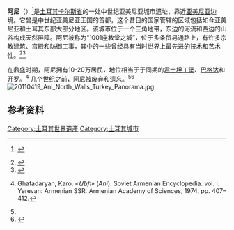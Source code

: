 {{Infobox ancient site
| name           = 阿尼
| native_name    = 
| alternate_name = 
| image          = Ani seen from Armenia.jpg
| alt   = 
| caption        = 阿尼遺址
| map_type       = Turkey
| map_alt        = 
| map_size       = 285
| relief         = 
| latd           = 40
| latm           = 30
| lats           = 27
| latNS          = N
| longd          = 43
| longm          = 34
| longs          = 22
| longEW         = E
| coordinates_display = inline, title
| location       = [[土耳其|土耳其]][[卡爾斯省|卡爾斯省]]{{sfn|Watenpaugh|2014|p=531|ps=: "The nearest inhabited village is Ocaklı, a farming village with little infrastructure."}}<ref>{{cite web|title=Büyük Katedral (Fethiye Cami) - Kars|url=http://www.kulturportali.gov.tr/turkiye/mus/gezilecekyer/buyuk-katedral-fethye-cam|website=kulturportali.gov.tr|language=tr|quote=Adres: Ocaklı Köyü, Ani Antik Kenti|access-date=2016-07-18|archive-date=2016-08-06|archive-url=https://web.archive.org/web/20160806154343/http://www.kulturportali.gov.tr/turkiye/mus/gezilecekyer/buyuk-katedral-fethye-cam|dead-url=no}}</ref>
| region         = [[亞美尼亞高原|亞美尼亞高原]]
| type           = 村莊
| part_of        = 
| length         = 
| width          = 
| area           = 
| height         = 
| builder        = 
| material       = 
| built          = 公元5世紀（首次提及）
| abandoned      = 17世紀
| epochs         = [[中世紀|中世紀]]
| cultures       = 主要為[[亞美尼亞文化|亞美尼亞文化]]
| dependency_of  = 
| occupants      = 
| event          = 
| excavations    = 
| archaeologists = 
| condition      = 
| ownership      = 
| management     = 
| public_access  = 
| website        = <!-- {{URL|example.com}} -->
| notes          = 
| designation1          = WHS
| designation1_offname  = 阿尼考古遺址
| designation1_date     = 2016<small>（40th）</small>
| designation1_number   = [http://whc.unesco.org/en/list/1518 1518]
| designation1_criteria = ii，iii，iv
| designation1_type     = 文化遺座
| designation1_free1name = State Party
| designation1_free1value = {{TUR}}
| designation1_free2name = Region
| designation1_free2value = [[歐洲和北美地区世界遺產列表|歐洲和北美地区]]
}}
'''阿尼'''（{{lang|en|Ani}}）<ref name="eb1911">{{cite encyclopaedia
  | title =ANI (anc. Abnicum)
  | last =Hooper
  | first =Horace Everett
  | authorlink =
  | encyclopedia =Encyclopædia Britannica Eleventh Edition
  | volume =2
  | pages =47
  | publisher =[[Cambridge_University_Press|Cambridge University Press]]
  | date =1910–11
  | url =http://encyclopedia.jrank.org/ANC_APO/ANI_anc_Abnicum_.html
  | accessdate =January 21, 2007
  }} {{WebCite|url=https://www.webcitation.org/61GH2cJ47?url=http://encyclopedia.jrank.org/ANC_APO/ANI_anc_Abnicum_.html |date=20110827231104 |dateformat=iso }}</ref>是[[土耳其|土耳其]][[卡尔斯省|卡尔斯省]]的一处中世纪亚美尼亚城市遗址，靠近[[亚美尼亚|亚美尼亚]]边境。它曾是中世纪亚美尼亚王国的首都，这个昔日的国家管辖的区域包括如今亚美尼亚和土耳其东部大部分地区。该城市位于一个三角地带，东边的河流和西边的山谷构成天然屏障。阿尼被称为“1001座教堂之城”，位于多条贸易通路上，有许多宗教建筑、宫殿和防御工事，其中的一些曾经具有当时世界上最先进的技术和艺术性。<ref name="virtual">{{cite web
  | last =Sim
  | first =Steven
  | title =VirtualANI – Dedicated to the Deserted Medieval Armenian City of Ani
  | publisher =VirtualANI
  | url =http://www.virtualani.org
  | accessdate =January 22, 2007
  | archive-date =2007-01-20
  | archive-url =https://web.archive.org/web/20070120194819/http://www.virtualani.org/
  | dead-url =no
  }}</ref><ref name="eco">{{cite web
  | title =Ani, a Disputed City Haunted by History
  | publisher =[[The_Economist|The Economist]]
  | date =2006-06-15
  | url =http://www.economist.com/diversions/displaystory.cfm?story_id=7066270
  | accessdate =2007-01-22
  | archive-date =2007-12-04
  | archive-url =https://web.archive.org/web/20071204175915/http://www.economist.com/diversions/displaystory.cfm?story_id=7066270
  | dead-url =no
  }}</ref>

在鼎盛时期，阿尼拥有10-20万居民，地位相当于于同期的[[君士坦丁堡|君士坦丁堡]]、[[巴格达|巴格达]]和[[开罗|开罗]]。<ref name="SAE">{{hy icon}} Ghafadaryan, Karo. ''«Անի»'' (''Ani''). Soviet Armenian Encyclopedia. vol. i. Yerevan: Armenian SSR: Armenian Academy of Sciences, 1974, pp. 407–412.</ref> <!-- STRAY INFO: 50,000–100,000<ref>The Armenians,  Anne Elizabeth Redgate, page 210, 2000</ref> -->
几个世纪之前，阿尼被废弃和遗忘。<ref name="eb1911"/><ref name="landmark">
{{cite web
 |title       = SACRED SITE
 |work        = Ani, Turkey
 |publisher   = Landmarks Foundation
 |url         = http://www.landmarksfoundation.org/projects_ani.shtml
 |accessdate  = 2007-01-22
 |deadurl     = yes
 |archiveurl  = https://web.archive.org/web/20070520174818/http://www.landmarksfoundation.org/projects_ani.shtml
 |archivedate =2007-05-20}}</ref>
[[File:20110419_Ani_North_Walls_Turkey_Panorama.jpg|thumb]]
==参考资料==
{{reflist}}

{{歷史上的亞美尼亞首都}}
{{土耳其世界遺產}}
[[Category:土耳其世界遺產|Category:土耳其世界遺產]]
[[Category:土耳其城市|Category:土耳其城市]]